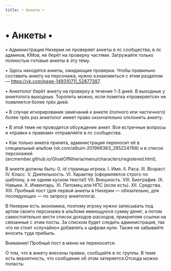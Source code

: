 ```yaml
---
title: • Анкеты •
---
```

# • Анкеты •


• Администрация Нихерии не проверяет анкеты в лс сообщества, в лс админов, КМов, не берёт на проверку частями. Загружайте только полностью готовые анкеты в эту тему.

• Здесь находятся анкеты, ожидающие проверки.
Чтобы правильно составить анкету на персонажа, нужно ознакомиться с этим разделом — https://vk.com/page-149310711_52877387.

• Анкетолог берёт анкету на проверку в течение 1-3 дней.
В выходные у анкетолога выходные.
Торопить можно, если пометка «проверяется» не появляется более трёх дней.

• В случае игнорирования замечаний к анкете (полного или частичного) более трёх раз анкетолог имеет право окончательно отклонить анкету.

• В этой теме не проводится обсуждение анкет. Все встречные вопросы и «правки к правкам» отправляйте в лс сообщества.

• Как только анкета принята, администрация переносит её в специальный альбом (vk.com/album-201966363_285224768) и в список персонажей (arcmember.github.io/GloatOfNiheria/menu/characters/registered.html).

В анкете должны быть:
0. id страницы игрока.
I. Имя.
II. Раса.
III. Возраст.
IV. Класс.
V. Деятельность.
VI. Характер (оформляется строго по шаблону, а не одним куском текста!)
VII. Внешность.
VIII. Биография.
IX. Навыки.
X. Инвентарь.
XI. Питомец или НПС (если есть).
XII. Средства.
XIII. Пробный пост (для первой анкеты в Нихерии — обязательно, для последующих — по запросу анкетолога).

В Нихерии есть экономика, поэтому игроку нужно записывать под артом своего персонажа в альбоме имеющуюся сумму денег, а потом самостоятельно вести список доходов-расходов, прикрепляя ссылки на связанные с этим посты. За списком будет следить администрация, так что не стоит «случайно» добавлять к цифрам нули. Также не забывайте вносить туда прибыль.

Внимание! Пробный пост в меню не переносится.

О том, что в анкету внесены правки, сообщайте в лс группы. В теме есть вероятность, что сообщение об этом затеряется.Отсюда можно попасть:<br/>